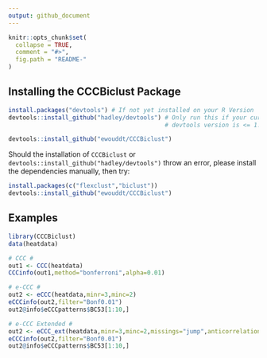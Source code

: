 ```yaml
---
output: github_document
---
```


<!-- README.md is generated from README.Rmd. Please edit that file -->

```r
knitr::opts_chunk$set(
  collapse = TRUE,
  comment = "#>",
  fig.path = "README-"
)
```


## Installing the CCCBiclust Package

```r
install.packages("devtools") # If not yet installed on your R Version
devtools::install_github("hadley/devtools") # Only run this if your currently installed 
                                            # devtools version is <= 1.12 (recursive dependencies bug)

devtools::install_github("ewouddt/CCCBiclust")
```

Should the installation of `CCCBiclust` or `devtools::install_github("hadley/devtools")` throw an error, please install the dependencies manually, then try:
```r
install.packages(c("flexclust","biclust"))
devtools::install_github("ewouddt/CCCBiclust")
```

## Examples
```r
library(CCCBiclust)
data(heatdata)

# CCC #
out1 <- CCC(heatdata)
CCCinfo(out1,method="bonferroni",alpha=0.01)

# e-CCC #
out2 <- eCCC(heatdata,minr=3,minc=2)
eCCCinfo(out2,filter="Bonf0.01")
out2@info$eCCCpatterns$BC53[1:10,]

# e-CCC Extended #
out2 <- eCCC_ext(heatdata,minr=3,minc=2,missings="jump",anticorrelation = TRUE)
eCCCinfo(out2,filter="Bonf0.01")
out2@info$eCCCpatterns$BC53[1:10,]
```
